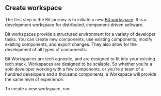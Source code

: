 
## Create workspace
<!-- 
The first step in the Bit journey is to initiate a [Bit workspace](/workspaces). You can use the Bit workspace to either create, use or import components,
make changes to them, and export these changes back. Workspaces are tech-agnonstic and allow development of components of all kinds. They can be used by a single developer
maintaining few components for a certain scope of work and exist on top of existing repositories or shared as a [Workspace component](/workspace/workspace-component). -->
The first step in the Bit journey is to initiate a new [Bit workspace](/workspaces). It is a development workspace for distributed, component-driven software.

Bit workspaces provide a structured environment for a variety of developer tasks. You can create new components, use existing components, modify existing components, and export changes. They also allow for the development of all types of components.

Bit Workspaces are tech agnostic, and are designed to fit into your existing tech stack. Workspaces are designed to be scalable. So whether you’re a solo developer working with a few components, or you’re a team of a hundred developers and a thousand components, a Workspace will provide the same level of experience.

<!-- :::tip
It is recommended to [create a bit.cloud account](https://bit.cloud/signup) prior to creating the workspace to ensure the right owner name for your components.
You can choose to host the Bit yourself, choose a name for the remote scope in which the component you be hosted.
::: -->

<CreateAccount className={centerColumn} />


To create a new workspace, run:
